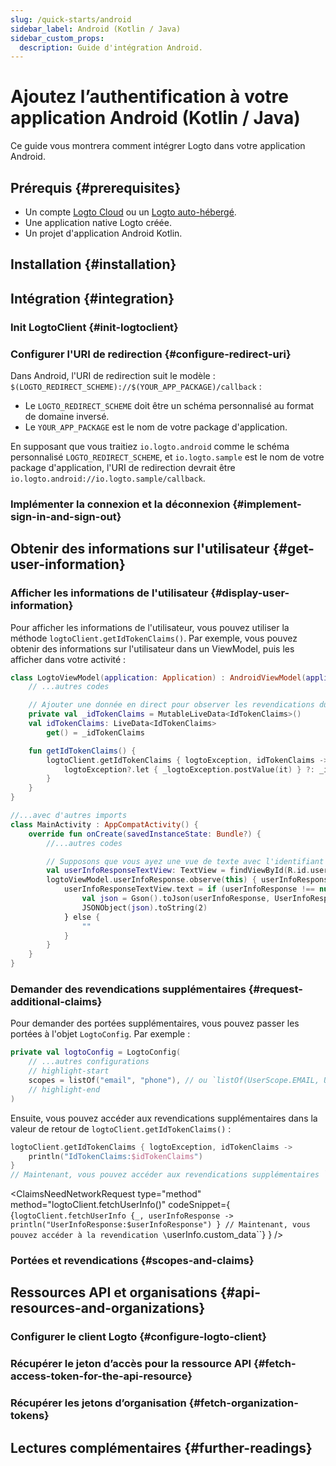 ```yaml
---
slug: /quick-starts/android
sidebar_label: Android (Kotlin / Java)
sidebar_custom_props:
  description: Guide d'intégration Android.
---
```





# Ajoutez l’authentification à votre application Android (Kotlin / Java)

Ce guide vous montrera comment intégrer Logto dans votre application Android.

<AndroidGuideTip />

## Prérequis \{#prerequisites}

- Un compte [Logto Cloud](https://cloud.logto.io) ou un [Logto auto-hébergé](/introduction/set-up-logto-oss).
- Une application native Logto créée.
- Un projet d'application Android Kotlin.

## Installation \{#installation}

<Installation />

## Intégration \{#integration}

### Init LogtoClient \{#init-logtoclient}

<InitLogtoClient />

### Configurer l'URI de redirection \{#configure-redirect-uri}

<SignInFlowSummary />

<ConfigureRedirectUri
  figureSrc={redirectUriFigure}
  redirectUri="io.logto.android://io.logto.sample/callback"
/>

Dans Android, l'URI de redirection suit le modèle : `$(LOGTO_REDIRECT_SCHEME)://$(YOUR_APP_PACKAGE)/callback` :

- Le `LOGTO_REDIRECT_SCHEME` doit être un schéma personnalisé au format de domaine inversé.
- Le `YOUR_APP_PACKAGE` est le nom de votre package d'application.

En supposant que vous traitiez `io.logto.android` comme le schéma personnalisé `LOGTO_REDIRECT_SCHEME`, et `io.logto.sample` est le nom de votre package d'application, l'URI de redirection devrait être `io.logto.android://io.logto.sample/callback`.

### Implémenter la connexion et la déconnexion \{#implement-sign-in-and-sign-out}

<ImplementSignInAndSignOut />

<Checkpoint />

## Obtenir des informations sur l'utilisateur \{#get-user-information}

### Afficher les informations de l'utilisateur \{#display-user-information}

Pour afficher les informations de l'utilisateur, vous pouvez utiliser la méthode `logtoClient.getIdTokenClaims()`. Par exemple, vous pouvez obtenir des informations sur l'utilisateur dans un ViewModel, puis les afficher dans votre activité :

```kotlin title="LogtoModelView.kt"
class LogtoViewModel(application: Application) : AndroidViewModel(application) {
    // ...autres codes

    // Ajouter une donnée en direct pour observer les revendications du jeton d'identifiant
    private val _idTokenClaims = MutableLiveData<IdTokenClaims>()
    val idTokenClaims: LiveData<IdTokenClaims>
        get() = _idTokenClaims

    fun getIdTokenClaims() {
        logtoClient.getIdTokenClaims { logtoException, idTokenClaims ->
            logtoException?.let { _logtoException.postValue(it) } ?: _idTokenClaims.postValue(idTokenClaims)
        }
    }
}
```

```kotlin title="MainActivity.kt"
//...avec d'autres imports
class MainActivity : AppCompatActivity() {
    override fun onCreate(savedInstanceState: Bundle?) {
        //...autres codes

        // Supposons que vous ayez une vue de texte avec l'identifiant `user_info_text_view` dans votre mise en page
        val userInfoResponseTextView: TextView = findViewById(R.id.user_info_text_view)
        logtoViewModel.userInfoResponse.observe(this) { userInfoResponse ->
            userInfoResponseTextView.text = if (userInfoResponse !== null) {
                val json = Gson().toJson(userInfoResponse, UserInfoResponse::class.java)
                JSONObject(json).toString(2)
            } else {
                ""
            }
        }
    }
}
```

### Demander des revendications supplémentaires \{#request-additional-claims}

<FindUserInfoMissing method="logtoClient.getIdTokenClaims()" />

<ScopesAndClaimsIntroduction />

Pour demander des portées supplémentaires, vous pouvez passer les portées à l'objet `LogtoConfig`. Par exemple :

```kotlin title="LogtoViewModel.kt"
private val logtoConfig = LogtoConfig(
    // ...autres configurations
    // highlight-start
    scopes = listOf("email", "phone"), // ou `listOf(UserScope.EMAIL, UserScope.PHONE)`
    // highlight-end
)
```

Ensuite, vous pouvez accéder aux revendications supplémentaires dans la valeur de retour de `logtoClient.getIdTokenClaims()` :

```kotlin
logtoClient.getIdTokenClaims { logtoException, idTokenClaims ->
    println("IdTokenClaims:$idTokenClaims")
}
// Maintenant, vous pouvez accéder aux revendications supplémentaires `claims.email`, `claims.phone`, etc.
```

<ClaimsNeedNetworkRequest
  type="method"
  method="logtoClient.fetchUserInfo()"
  codeSnippet={
    <CodeBlock
      language="kotlin"
      title="LogtoViewModel.kt"
    >{`logtoClient.fetchUserInfo {_, userInfoResponse ->
    println("UserInfoResponse:$userInfoResponse")
}
// Maintenant, vous pouvez accéder à la revendication \`userInfo.custom_data\``}</CodeBlock>
  }
/>

### Portées et revendications \{#scopes-and-claims}

<ScopesAndClaims />

## Ressources API et organisations \{#api-resources-and-organizations}

<ApiResourcesDescription />

### Configurer le client Logto \{#configure-logto-client}

<ConfigApiResources />

### Récupérer le jeton d’accès pour la ressource API \{#fetch-access-token-for-the-api-resource}

<FetchAccessTokenForApiResources />

### Récupérer les jetons d’organisation \{#fetch-organization-tokens}

<FetchOrganizationTokenForUser />

## Lectures complémentaires \{#further-readings}

<FurtherReadings />
